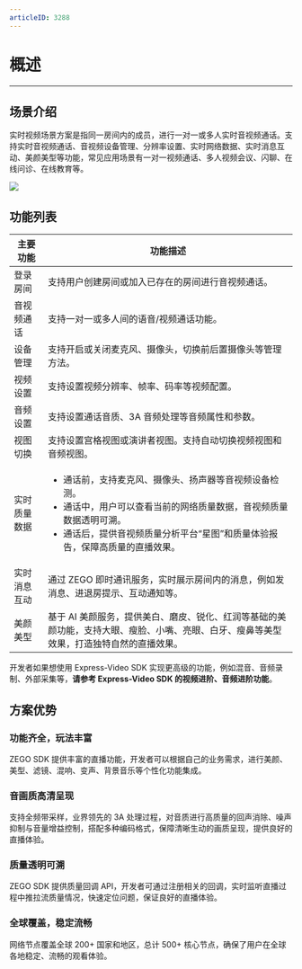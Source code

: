 ```yaml
---
articleID: 3288
---
```

# 概述
---

## 场景介绍
实时视频场景方案是指同一房间内的成员，进行一对一或多人实时音视频通话。支持实时音视频通话、音视频设备管理、分辨率设置、实时网络数据、实时消息互动、美颜美型等功能，常见应用场景有一对一视频通话、多人视频会议、闪聊、在线问诊、在线教育等。

<Frame width="512" height="auto" caption=""><img src="https://storage.zego.im/sdk-doc/Pics/GoCall/call/GoCall_IM.jpg" /></Frame>

## 功能列表

| 主要功能 | 功能描述 |
|-------|--------|
| 登录房间 | 支持用户创建房间或加入已存在的房间进行音视频通话。|
| 音视频通话 | 支持一对一或多人间的语音/视频通话功能。|
| 设备管理 | 支持开启或关闭麦克风、摄像头，切换前后置摄像头等管理方法。|
| 视频设置 | 支持设置视频分辨率、帧率、码率等视频配置。|
| 音频设置 | 支持设置通话音质、3A 音频处理等音频属性和参数。|
| 视图切换 | 支持设置宫格视图或演讲者视图。支持自动切换视频视图和音频视图。|
| 实时质量数据 |<ul><li> 通话前，支持麦克风、摄像头、扬声器等音视频设备检测。</li><li>通话中，用户可以查看当前的网络质量数据，音视频质量数据透明可溯。</li><li>通话后，提供音视频质量分析平台“星图”和质量体验报告，保障高质量的直播效果。</li></ul> |
| 实时消息互动 | 通过 ZEGO 即时通讯服务，实时展示房间内的消息，例如发消息、进退房提示、互动通知等。|
| 美颜美型 | 基于 AI 美颜服务，提供美白、磨皮、锐化、红润等基础的美颜功能，支持大眼、瘦脸、小嘴、亮眼、白牙、瘦鼻等美型效果，打造独特自然的直播效果。|

<Note title="提示">



开发者如果想使用 Express-Video SDK 实现更高级的功能，例如混音、音频录制、外部采集等，**请参考 Express-Video SDK 的视频进阶、音频进阶功能**。
</Note>


## 方案优势

### 功能齐全，玩法丰富

ZEGO SDK 提供丰富的直播功能，开发者可以根据自己的业务需求，进行美颜、美型、滤镜、混响、变声、背景音乐等个性化功能集成。

### 音画质高清呈现

支持全频带采样，业界领先的 3A 处理过程，对音质进行高质量的回声消除、噪声抑制与音量增益控制，搭配多种编码格式，保障清晰生动的画质呈现，提供良好的直播体验。

### 质量透明可溯

ZEGO SDK 提供质量回调 API，开发者可通过注册相关的回调，实时监听直播过程中推拉流质量情况，快速定位问题，保证良好的直播体验。

### 全球覆盖，稳定流畅

网络节点覆盖全球 200+ 国家和地区，总计 500+ 核心节点，确保了用户在全球各地稳定、流畅的观看体验。
